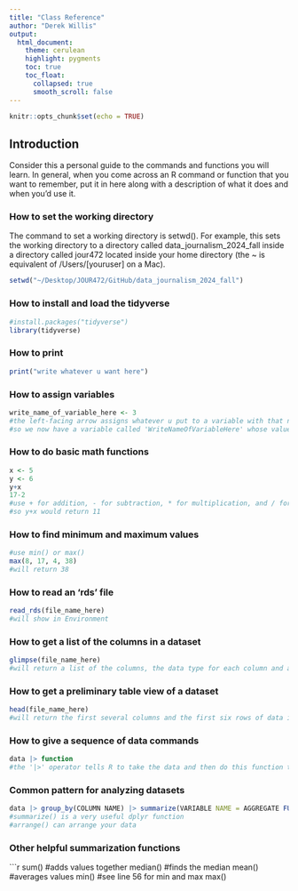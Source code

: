 ```yaml
---
title: "Class Reference"
author: "Derek Willis"
output:
  html_document:
    theme: cerulean
    highlight: pygments
    toc: true
    toc_float:
      collapsed: true
      smooth_scroll: false
---
```


```r
knitr::opts_chunk$set(echo = TRUE)
```

## Introduction

Consider this a personal guide to the commands and functions you will learn. In general, when you come across an R command or function that you want to remember, put it in here along with a description of what it does and when you'd use it.

### How to set the working directory
The command to set a working directory is setwd(). For example, this sets the working directory to a directory called data_journalism_2024_fall inside a directory called jour472 located inside your home directory (the ~ is equivalent of /Users/[youruser] on a Mac).
```r
setwd("~/Desktop/JOUR472/GitHub/data_journalism_2024_fall")
```

### How to install and load the tidyverse
```r
#install.packages("tidyverse")
library(tidyverse)
```

### How to print
```r
print("write whatever u want here")
```

### How to assign variables
```r
write_name_of_variable_here <- 3
#the left-facing arrow assigns whatever u put to a variable with that name
#so we now have a variable called 'WriteNameOfVariableHere' whose value is 3
```

### How to do basic math functions
```r
x <- 5
y <- 6
y+x
17-2
#use + for addition, - for subtraction, * for multiplication, and / for division
#so y+x would return 11
```

### How to find minimum and maximum values
```r
#use min() or max()
max(8, 17, 4, 38)
#will return 38
```

### How to read an 'rds' file
```r
read_rds(file_name_here)
#will show in Environment
```

### How to get a list of the columns in a dataset
```r
glimpse(file_name_here)
#will return a list of the columns, the data type for each column and and the first few values for each column
```

### How to get a preliminary table view of a dataset
```r
head(file_name_here)
#will return the first several columns and the first six rows of data in table orientation
```

### How to give a sequence of data commands
```r
data |> function
#the '|>' operator tells R to take the data and then do this function to it
```

### Common pattern for analyzing datasets
```r
data |> group_by(COLUMN NAME) |> summarize(VARIABLE NAME = AGGREGATE FUNCTION(COLUMN NAME))
#summarize() is a very useful dplyr function
#arrange() can arrange your data
```

### Other helpful summarization functions
```r
sum() #adds values together
median() #finds the median
mean() #averages values
min() #see line 56 for min and max
max()